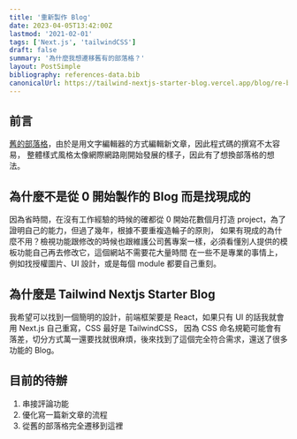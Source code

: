 ```yaml
---
title: '重新製作 Blog'
date: 2023-04-05T13:42:00Z
lastmod: '2021-02-01'
tags: ['Next.js', 'tailwindCSS']
draft: false
summary: '為什麼我想遷移舊有的部落格？'
layout: PostSimple
bibliography: references-data.bib
canonicalUrl: https://tailwind-nextjs-starter-blog.vercel.app/blog/re-blogging/
---
```


## 前言

[舊的部落格](https://oneraner.blogspot.com/)，由於是用文字編輯器的方式編輯新文章，因此程式碼的撰寫不太容易，
整體樣式風格太像網際網路剛開始發展的樣子，因此有了想換部落格的想法。

## 為什麼不是從 0 開始製作的 Blog 而是找現成的

因為省時間，在沒有工作經驗的時候的確都從 0 開始花數個月打造 project，為了證明自己的能力，但過了幾年，根據不要重複造輪子的原則，
如果有現成的為什麼不用？檢視功能跟修改的時候也跟維護公司舊專案一樣，必須看懂別人提供的模板功能自己再去修改它，這個網站不需要花大量時間
在一些不是專業的事情上，例如找授權圖片、UI 設計，或是每個 module 都要自己重刻。

## 為什麼是 Tailwind Nextjs Starter Blog

我希望可以找到一個簡明的設計，前端框架要是 React，如果只有 UI 的話我就會用 Next.js 自己重寫，CSS 最好是 TailwindCSS，
因為 CSS 命名規範可能會有落差，切分方式萬一還要找就很麻煩，後來找到了這個完全符合需求，還送了很多功能的 Blog。

## 目前的待辦

1. 串接評論功能
2. 優化寫一篇新文章的流程
3. 從舊的部落格完全遷移到這裡

